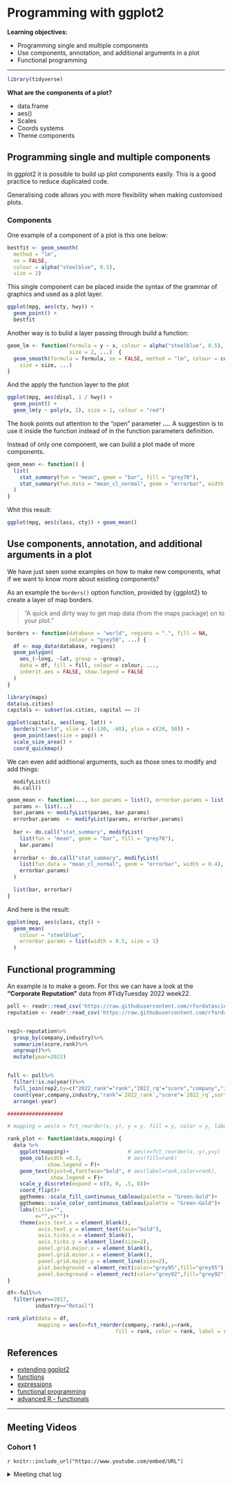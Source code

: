 # Programming with ggplot2


**Learning objectives:**

- Programming single and multiple components
- Use components, annotation, and additional arguments in a plot
- Functional programming

---

```r
library(tidyverse)
```


**What are the components of a plot?**

- data.frame
- aes()
- Scales
- Coords systems
- Theme components

## Programming single and multiple components

In ggplot2 it is possible to build up plot components easily. This is a good practice to reduce duplicated code. 

Generalising code allows you with more flexibility when making customised plots.

### Components

One example of a component of a plot is this one below:
```r
bestfit <- geom_smooth(
  method = "lm", 
  se = FALSE, 
  colour = alpha("steelblue", 0.5), 
  size = 2)
```

This single component can be placed inside the syntax of the grammar of graphics and used as a plot layer.
```r
ggplot(mpg, aes(cty, hwy)) + 
  geom_point() + 
  bestfit
```

Another way is to bulid a layer passing through build a function:
```r
geom_lm <- function(formula = y ~ x, colour = alpha("steelblue", 0.5), 
                    size = 2, ...)  {
  geom_smooth(formula = formula, se = FALSE, method = "lm", colour = colour,
    size = size, ...)
}
```

And the apply the function layer to the plot
```r
ggplot(mpg, aes(displ, 1 / hwy)) + 
  geom_point() + 
  geom_lm(y ~ poly(x, 2), size = 1, colour = "red")
```

The book points out attention to the "open" parameter **...**.
A suggestion is to use it inside the function instead of in the function parameters definition.

Instead of only one component, we can build a plot made of more components.
```r
geom_mean <- function() {
  list(
    stat_summary(fun = "mean", geom = "bar", fill = "grey70"),
    stat_summary(fun.data = "mean_cl_normal", geom = "errorbar", width = 0.4)
  )
}
```

Whit this result:
```r
ggplot(mpg, aes(class, cty)) + geom_mean()
```


## Use components, annotation, and additional arguments in a plot

We have just seen some examples on how to make new components, what if we want to know more about existing components?

As an example the `borders()` option function, provided by {ggplot2}	to create a layer of map borders.

> "A quick and dirty way to get map data (from the maps package) on to your plot."

```r
borders <- function(database = "world", regions = ".", fill = NA, 
                    colour = "grey50", ...) {
  df <- map_data(database, regions)
  geom_polygon(
    aes_(~long, ~lat, group = ~group), 
    data = df, fill = fill, colour = colour, ..., 
    inherit.aes = FALSE, show.legend = FALSE
  )
}
```

```r
library(maps)
data(us.cities)
capitals <- subset(us.cities, capital == 2)

ggplot(capitals, aes(long, lat)) +
  borders("world", xlim = c(-130, -60), ylim = c(20, 50)) +
  geom_point(aes(size = pop)) +
  scale_size_area() +
  coord_quickmap()
```

We can even add addtional arguments, such as those ones to modify and add things:

      modifyList()
      do.call()

```r
geom_mean <- function(..., bar.params = list(), errorbar.params = list()) {
  params <- list(...)
  bar.params <- modifyList(params, bar.params)
  errorbar.params  <- modifyList(params, errorbar.params)
  
  bar <- do.call("stat_summary", modifyList(
    list(fun = "mean", geom = "bar", fill = "grey70"),
    bar.params)
  )
  errorbar <- do.call("stat_summary", modifyList(
    list(fun.data = "mean_cl_normal", geom = "errorbar", width = 0.4),
    errorbar.params)
  )

  list(bar, errorbar)
}
```
      
And here is the result:
```r
ggplot(mpg, aes(class, cty)) + 
  geom_mean(
    colour = "steelblue",
    errorbar.params = list(width = 0.5, size = 1)
  )
```

## Functional programming

An example is to make a geom. For this we can have a look at the **"Corporate Reputation"** data from #TidyTuesday 2022 week22. 

```r
poll <- readr::read_csv('https://raw.githubusercontent.com/rfordatascience/tidytuesday/master/data/2022/2022-05-31/poll.csv')
reputation <- readr::read_csv('https://raw.githubusercontent.com/rfordatascience/tidytuesday/master/data/2022/2022-05-31/reputation.csv')


rep2<-reputation%>%
  group_by(company,industry)%>%
  summarize(score,rank)%>%
  ungroup()%>%
  mutate(year=2022)


full <- poll%>%
  filter(!is.na(year))%>%
  full_join(rep2,by=c("2022_rank"="rank","2022_rq"="score","company","industry","year")) %>%
  count(year,company,industry,"rank"=`2022_rank`,"score"=`2022_rq`,sort=T) %>%
  arrange(-year)

##################

# mapping = aes(x = fct_reorder(x,-y), y = y, fill = y, color = y, label = y)

rank_plot <- function(data,mapping) {
  data %>%
    ggplot(mapping)+                   # aes(x=fct_reorder(x,-y),y=y)
    geom_col(width =0.3,               # aes(fill=rank)
             show.legend = F)+
    geom_text(hjust=0,fontface="bold", # aes(label=rank,color=rank),
              show.legend = F)+
    scale_y_discrete(expand = c(0, 0, .5, 0))+
    coord_flip()+
    ggthemes::scale_fill_continuous_tableau(palette = "Green-Gold")+
    ggthemes::scale_color_continuous_tableau(palette = "Green-Gold")+
    labs(title="",
         x="",y="")+
    theme(axis.text.x = element_blank(),
          axis.text.y = element_text(face="bold"),
          axis.ticks.x = element_blank(),
          axis.ticks.y = element_line(size=2),
          panel.grid.major.x = element_blank(),
          panel.grid.minor.x = element_blank(),
          panel.grid.major.y = element_line(size=2),
          plot.background = element_rect(color="grey95",fill="grey95"),
          panel.background = element_rect(color="grey92",fill="grey92"))
}

df<-full%>%
  filter(year==2017,
         industry=="Retail")

rank_plot(data = df, 
          mapping = aes(x=fct_reorder(company,-rank),y=rank,
                                   fill = rank, color = rank, label = rank))
```

## References

- [extending ggplot2](https://ggplot2.tidyverse.org/articles/extending-ggplot2.html)
- [functions](https://adv-r.hadley.nz/functions.html)
- [expressions](http://adv-r.had.co.nz/Expressions.html)
- [functional programming](http://adv-r.had.co.nz/Functional-programming.html)
- [advanced R - functionals](https://adv-r.hadley.nz/fp.html)



---

## Meeting Videos

### Cohort 1

`r knitr::include_url("https://www.youtube.com/embed/URL")`

<details>
  <summary> Meeting chat log </summary>
  
```
```
</details>

